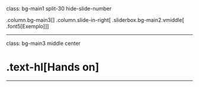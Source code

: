 class: bg-main1 split-30 hide-slide-number

.column.bg-main3[
]
.column.slide-in-right[
.sliderbox.bg-main2.vmiddle[
.font5[Exemplo]
]]

---

class: bg-main3 middle center

# .text-hl[Hands on]


---